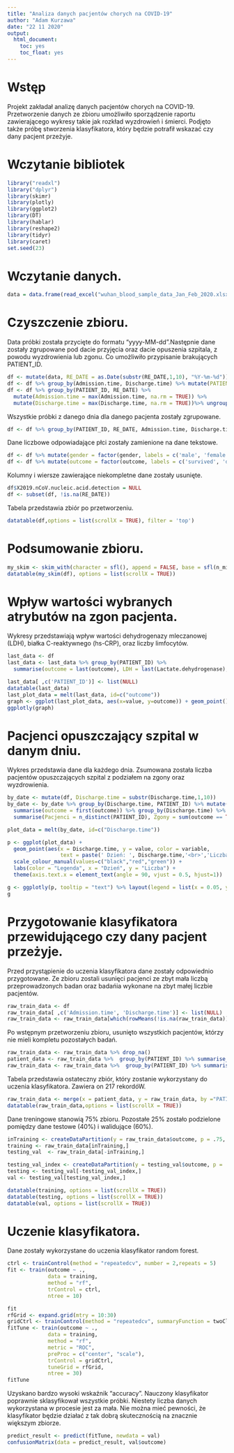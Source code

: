```yaml
---
title: "Analiza danych pacjentów chorych na COVID-19"
author: "Adam Kurzawa"
date: "22 11 2020"
output:
  html_document: 
    toc: yes
    toc_float: yes
---
```


# Wstęp
Projekt zakładał analizę danych pacjentów chorych na COVID-19. Przetworzenie danych ze zbioru umożliwiło sporządzenie raportu zawierającego wykresy takie jak rozkład wyzdrowień i śmierci. Podjęto także próbę stworzenia klasyfikatora, który będzie potrafił wskazać czy dany pacjent przeżyje.

# Wczytanie bibliotek
```r
library("readxl")
library("dplyr")
library(skimr)
library(plotly)
library(ggplot2)
library(DT)
library(hablar)
library(reshape2)
library(tidyr)
library(caret)
set.seed(23)
```

# Wczytanie danych.
```r
data = data.frame(read_excel("wuhan_blood_sample_data_Jan_Feb_2020.xlsx"))
```


# Czyszczenie zbioru.
Data próbki została przycięte do formatu "yyyy-MM-dd".Następnie dane zostały zgrupowane pod dacie przyjęcia oraz dacie opuszenia szpitala, z powodu wyzdrowienia lub zgonu. Co umożliwiło przypisanie brakujących PATIENT_ID.
```r
df <- mutate(data, RE_DATE = as.Date(substr(RE_DATE,1,10), "%Y-%m-%d"))
df <- df %>% group_by(Admission.time, Discharge.time) %>% mutate(PATIENT_ID = max(PATIENT_ID, na.rm = TRUE)) %>% ungroup()
df <- df %>% group_by(PATIENT_ID, RE_DATE) %>% 
  mutate(Admission.time = max(Admission.time, na.rm = TRUE)) %>%
  mutate(Discharge.time = max(Discharge.time, na.rm = TRUE))%>% ungroup()
```
Wszystkie próbki z danego dnia dla danego pacjenta zostały zgrupowane.
```r
df <- df %>% group_by(PATIENT_ID, RE_DATE, Admission.time, Discharge.time, age, outcome, gender) %>% summarise_all(sum_) %>% ungroup()
```
Dane liczbowe odpowiadające płci zostały zamienione na dane tekstowe.
```r
df <- df %>% mutate(gender = factor(gender, labels = c('male', 'female')))
df <- df %>% mutate(outcome = factor(outcome, labels = c('survived', 'died')))
```
Kolumny i wiersze zawierające niekompletne dane zostały usunięte.
```r
df$X2019.nCoV.nucleic.acid.detection = NULL
df <- subset(df, !is.na(RE_DATE))
```
Tabela przedstawia zbiór po przetworzeniu.
```r
datatable(df,options = list(scrollX = TRUE), filter = 'top')
```

# Podsumowanie zbioru.
```r
my_skim <- skim_with(character = sfl(), append = FALSE, base = sfl(n_missing))
datatable(my_skim(df), options = list(scrollX = TRUE))
```

# Wpływ wartości wybranych atrybutów na zgon pacjenta.
Wykresy przedstawiają wpływ wartości dehydrogenazy mleczanowej (LDH), białka C-reaktywnego (hs-CRP), oraz liczby limfocytów.
```r
last_data <- df
last_data <- last_data %>% group_by(PATIENT_ID) %>%
  summarise(outcome = last(outcome), LDH = last(Lactate.dehydrogenase), Limfocyty = last(Lactate.dehydrogenase), 'hs-CRP' = last(High.sensitivity.C.reactive.protein)) %>% ungroup()

last_data[ ,c('PATIENT_ID')] <- list(NULL)
datatable(last_data)
last_plot_data = melt(last_data, id=c("outcome"))
graph <- ggplot(last_plot_data, aes(x=value, y=outcome)) + geom_point() + facet_wrap(~variable)
ggplotly(graph)
```

# Pacjenci opuszczający szpital w danym dniu.
Wykres przedstawia dane dla każdego dnia. Zsumowana została liczba pacjentów opuszczających szpital z podziałem na zgony oraz wyzdrowienia. 
```r
by_date <- mutate(df, Discharge.time = substr(Discharge.time,1,10))
by_date <- by_date %>% group_by(Discharge.time, PATIENT_ID) %>% mutate(outcome = first(outcome == "died")) %>%
  summarise(outcome = first(outcome)) %>% group_by(Discharge.time) %>%
  summarise(Pacjenci = n_distinct(PATIENT_ID), Zgony = sum(outcome == TRUE), Wyzdrowienia = sum(outcome == FALSE))

plot_data = melt(by_date, id=c("Discharge.time"))

p <- ggplot(plot_data) + 
  geom_point(aes(x = Discharge.time, y = value, color = variable,
                 text = paste(' Dzień: ', Discharge.time,'<br>','Liczba: ',value,'<br>','Typ: ',variable))) + 
  scale_colour_manual(values=c("black","red","green")) +
  labs(color = "Legenda", x = "Dzień", y = "Liczba") +
  theme(axis.text.x = element_text(angle = 90, vjust = 0.5, hjust=1))

g <- ggplotly(p, tooltip = "text") %>% layout(legend = list(x = 0.05, y = 0.95))
g
```

# Przygotowanie klasyfikatora przewidującego czy dany pacjent przeżyje.
Przed przystąpienie do uczenia klasyfikatora dane zostały odpowiednio przygotowane. Ze zbioru zostali usunięci pacjenci ze zbyt mała liczbą przeprowadzonych badan oraz badańia wykonane na zbyt małej liczbie pacjentów.
```r
raw_train_data <- df
raw_train_data[ ,c('Admission.time', 'Discharge.time')] <- list(NULL)
raw_train_data <- raw_train_data[which(rowMeans(!is.na(raw_train_data)) > 0.7), which(colMeans(!is.na(raw_train_data)) > 0.32)]
```
Po wstępnym przetworzeniu zbioru, usunięto wszystkich pacjentów, którzy nie mieli kompletu pozostałych badań.
```r
raw_train_data <- raw_train_data %>% drop_na()
patient_data <- raw_train_data %>%  group_by(PATIENT_ID) %>% summarise_at(vars(outcome, gender), last) %>% ungroup()
raw_train_data <- raw_train_data %>%  group_by(PATIENT_ID) %>% summarise_if(is.numeric, max) %>% ungroup()
```
Tabela przedstawia ostateczny zbiór, który zostanie wykorzystany do uczenia klasyfikatora. Zawiera on 217 rekordóW.
```r
raw_train_data <- merge(x = patient_data, y = raw_train_data, by ="PATIENT_ID", all = TRUE)
datatable(raw_train_data,options = list(scrollX = TRUE))
```
Dane treningowe stanowią 75% zbioru. Pozostałe 25% zostało podzielone pomiędzy dane testowe (40%) i walidujące (60%).
```r
inTraining <- createDataPartition(y = raw_train_data$outcome, p = .75, list = FALSE)
training <- raw_train_data[inTraining,]
testing_val  <- raw_train_data[-inTraining,]

testing_val_index <- createDataPartition(y = testing_val$outcome, p = .6, list = FALSE)
testing <- testing_val[-testing_val_index,]
val <- testing_val[testing_val_index,]

datatable(training, options = list(scrollX = TRUE))
datatable(testing, options = list(scrollX = TRUE))
datatable(val, options = list(scrollX = TRUE))
```

# Uczenie klasyfikatora.
Dane zostały wykorzystane do uczenia klasyfikator random forest. 
```r
ctrl <- trainControl(method = "repeatedcv", number = 2,repeats = 5)
fit <- train(outcome ~ .,
             data = training,
             method = "rf",
             trControl = ctrl,
             ntree = 10)

fit
rfGrid <- expand.grid(mtry = 10:30)
gridCtrl <- trainControl(method = "repeatedcv", summaryFunction = twoClassSummary, classProbs = TRUE, number = 2, repeats = 5)
fitTune <- train(outcome ~ .,
             data = training,
             method = "rf",
             metric = "ROC",
             preProc = c("center", "scale"),
             trControl = gridCtrl,
             tuneGrid = rfGrid,
             ntree = 30)
fitTune
```
Uzyskano bardzo wysoki wskaźnik “accuracy”. Nauczony klasyfikator poprawnie sklasyfikował wszystkie próbki. Niestety liczba danych wykorzystana w procesie jest za mała. Nie można mieć pewności, że klasyfikator będzie działać z tak dobrą skutecznością na znacznie większym zbiorze.
```r
predict_result <- predict(fitTune, newdata = val)
confusionMatrix(data = predict_result, val$outcome)

```
